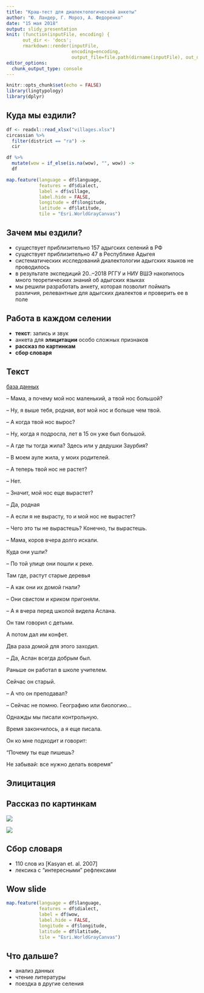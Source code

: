 ```yaml
---
title: "Краш-тест для диалектологической анкеты"
author: "Ю. Ландер, Г. Мороз, А. Федоренко"
date: "15 мая 2018"
output: slidy_presentation
knit: (function(inputFile, encoding) { 
      out_dir <- 'docs';
      rmarkdown::render(inputFile,
                        encoding=encoding, 
                        output_file=file.path(dirname(inputFile), out_dir, 'index.html')) })
editor_options: 
  chunk_output_type: console
---
```


```r
knitr::opts_chunk$set(echo = FALSE)
library(lingtypology)
library(dplyr)
```

## Куда мы ездили?
```r
df <- readxl::read_xlsx("villages.xlsx")
circassian %>% 
  filter(district == "ra") ->
  cir

df %>% 
  mutate(wow = if_else(is.na(wow), "", wow)) ->
  df

map.feature(language = df$language,
            features = df$dialect,
            label = df$village,
            label.hide = FALSE,
            longitude = df$longitude,
            latitude = df$latitude,
            tile = "Esri.WorldGrayCanvas")
```

## Зачем мы ездили?

* существует приблизительно 157 адыгских селений в РФ
* существует приблизительно 47 в Республике Адыгея
* систематических исследований диалектологии адыгских языков не проводилось
* в результате экспедиций 20..--2018 РГГУ и НИУ ВШЭ накопилось много теоретических знаний об адыгских языках
* мы решили разработать анкету, которая позволит поймать различия, релевантные для адыгских диалектов и проверить ее в поле

## Работа в каждом селении

* **текст**: запись и звук
* анкета для **элицитации** особо сложных признаков
* **рассказ по картинкам**
* **сбор словаря**

## Текст

[база данных](https://agricolamz.github.io/multidialectal_parallel_corpus_of_adyghe/)

-- Мама, а почему мой нос маленький, а твой нос большой?

-- Ну, я выше тебя, родная, вот мой нос и больше чем твой.

-- А когда твой нос вырос?

-- Ну, когда я подросла, лет в 15 он уже был большой.

-- А где ты тогда жила? Здесь или у дедушки Заурбия?

-- В моем ауле жила, у моих родителей.

-- А теперь твой нос не растет?

-- Нет.

-- Значит, мой нос еще вырастет?

-- Да, родная

-- А если я не вырасту, то и мой нос не вырастет?

-- Чего это ты не вырастешь? Конечно, ты вырастешь.

-- Мама, коров вчера долго искали.

Куда они ушли?

-- По той улице они пошли к реке.

Там где, растут старые деревья

-- А как они их домой гнали?

-- Они свистом и криком пригоняли.

-- А я вчера перед школой видела Аслана.

Он там говорил с детьми.

А потом дал им конфет.

Два раза домой для этого заходил.

-- Да, Аслан всегда добрым был.

Раньше он работал в школе учителем.

Сейчас он старый.

-- А что он преподавал?

-- Сейчас не помню. Географию или биологию...

Однажды мы писали контрольную.

Время закончилось, а я еще писала.

Он ко мне подходит и говорит:

“Почему ты еще пишешь?

Не забывай: все нужно делать вовремя”

## Элицитация


## Рассказ по картинкам
![](pauk.jpg)

![](svinja.jpg)

## Сбор словаря

* 110 слов из [Kasyan et. al. 2007]
* лексика с "интересными" рефлексами

## Wow slide

```r
map.feature(language = df$language,
            features = df$dialect,
            label = df$wow,
            label.hide = FALSE,
            longitude = df$longitude,
            latitude = df$latitude,
            tile = "Esri.WorldGrayCanvas")
```

## Что дальше?

* анализ данных
* чтение литературы
* поездка в другие селения